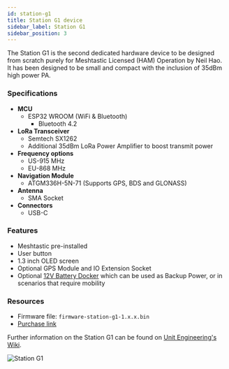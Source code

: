 ```yaml
---
id: station-g1
title: Station G1 device
sidebar_label: Station G1
sidebar_position: 3
---
```


The Station G1 is the second dedicated hardware device to be designed from scratch purely for Meshtastic Licensed (HAM) Operation by Neil Hao. It has been designed to be small and compact with the inclusion of 35dBm high power PA.

### Specifications

- **MCU**
  - ESP32 WROOM (WiFi & Bluetooth)
    - Bluetooth 4.2
- **LoRa Transceiver**
  - Semtech SX1262
  - Additional 35dBm LoRa Power Amplifier to boost transmit power
- **Frequency options**
  - US-915 MHz
  - EU-868 MHz
- **Navigation Module**
  - ATGM336H-5N-71 (Supports GPS, BDS and GLONASS)
- **Antenna**
  - SMA Socket
- **Connectors**
  - USB-C
  
### Features

- Meshtastic pre-installed
- User button
- 1.3 inch OLED screen
- Optional GPS Module and IO Extension Socket
- Optional [12V Battery Docker](https://shop.uniteng.com/product/12v-battery-docker-for-station-edition-g1/) which can be used as Backup Power, or in scenarios that require mobility

### Resources

- Firmware file: `firmware-station-g1-1.x.x.bin`
- [Purchase link](https://www.tindie.com/products/neilhao/meshtastic-mesh-device-station-edition/)

Further information on the Station G1 can be found on [Unit Engineering's Wiki](https://uniteng.com/wiki/doku.php?id=meshtastic:station).

![Station G1](/img/hardware/station-g1.jpg)
